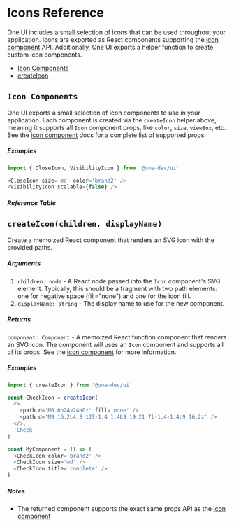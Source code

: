 
<Meta id='icon-reference' title='API Reference/Icons' />

# Icons Reference

One UI includes a small selection of icons that can be used throughout your application. Icons are exported as React components supporting the [icon component](/?path=/docs/components-icon--basic) API. Additionally, One UI exports a helper function to create custom icon components.

- [Icon Components](#icon-components)
- [createIcon](#createiconchildren-displayname)

## `Icon Components`

One UI exports a small selection of icon components to use in your application. Each component is created via the `createIcon` helper above, meaning it supports all `Icon` component props, like `color`, `size`, `viewBox`, etc. See the [icon component](/?path=/docs/components-icon--basic) docs for a complete list of supported props.

##### Examples

```javascript
import { CloseIcon, VisibilityIcon } from '@one-dev/ui'

<CloseIcon size='md' color='brand2' />
<VisibilityIcon scalable={false} />
```

##### Reference Table

<IconsTable icons={icons} />

## `createIcon(children, displayName)`

Create a memoized React component that renders an SVG icon with the provided paths.

##### Arguments

1. `children: node` - A React node passed into the `Icon` component's SVG element. Typically, this should be a fragment with two path elements: one for negative space (fill="none") and one for the icon fill.
2. `displayName: string` - The display name to use for the new component.

##### Returns

`component: Component` - A memoized React function component that renders an SVG icon. The component will uses an `Icon` component and supports all of its props. See the [icon component](/?path=/docs/components-icon--basic) for more information.

##### Examples

```javascript
import { createIcon } from '@one-dev/ui'

const CheckIcon = createIcon(
  <>
    <path d='M0 0h24v24H0z' fill='none' />
    <path d='M9 16.2L4.8 12l-1.4 1.4L9 19 21 7l-1.4-1.4L9 16.2z' />
  </>,
  'Check'
)

const MyComponent = () => (
  <CheckIcon color='brand2' />
  <CheckIcon size='md' />
  <CheckIcon title='complete' />
)
```

##### Notes

- The returned component supports the exact same props API as the [icon component](/?path=/docs/components-icon--basic)
